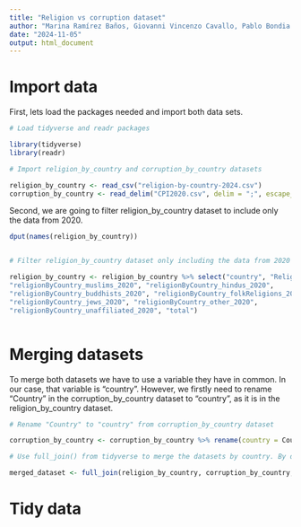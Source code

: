 ```yaml
---
title: "Religion vs corruption dataset"
author: "Marina Ramírez Baños, Giovanni Vincenzo Cavallo, Pablo Bondia Portoles, Priyanka"
date: "2024-11-05"
output: html_document
---
```


# Import data

First, lets load the packages needed and import both data sets.

```r
# Load tidyverse and readr packages

library(tidyverse)
library(readr)

# Import religion_by_country and corruption_by_country datasets

religion_by_country <- read_csv("religion-by-country-2024.csv")
corruption_by_country <- read_delim("CPI2020.csv", delim = ";", escape_double = FALSE, trim_ws = TRUE, skip = 2)

```

Second, we are going to filter religion_by_country dataset to include only the data from 2020.

```r

dput(names(religion_by_country))


# Filter religion_by_country dataset only including the data from 2020

religion_by_country <- religion_by_country %>% select("country", "ReligionByCountry_TotalReligious_2020",  "religionByCountry_christians_2020", 
"religionByCountry_muslims_2020", "religionByCountry_hindus_2020", 
"religionByCountry_buddhists_2020", "religionByCountry_folkReligions_2020", 
"religionByCountry_jews_2020", "religionByCountry_other_2020", 
"religionByCountry_unaffiliated_2020", "total")



```

# Merging datasets

To merge both datasets we have to use a variable they have in common. In our case, that variable is "country". However, we firstly need to rename "Country" in the corruption_by_country dataset to "country", as it is in the religion_by_country dataset.

```r
# Rename "Country" to "country" from corruption_by_country dataset

corruption_by_country <- corruption_by_country %>% rename(country = Country)

# Use full_join() from tidyverse to merge the datasets by country. By doing that, if a country is included in the dataset 1 but not in dataset 2, the columms of dataset 2 will contain "NA" values for that rows and viceversa

merged_dataset <- full_join(religion_by_country, corruption_by_country, by = "country")

```

# Tidy data
